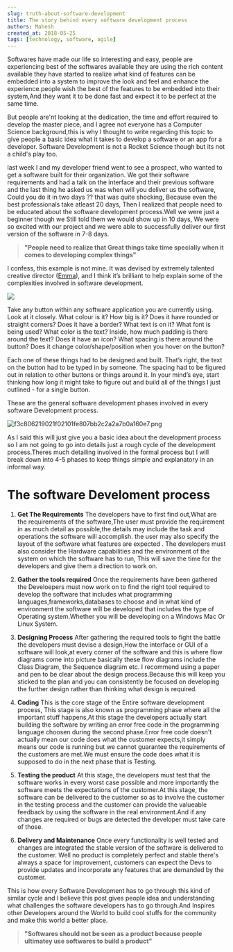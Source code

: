 ```yaml
---
slug: truth-about-software-development
title: The story behind every software development process
authors: Mahesh
created_at: 2018-05-25
tags: [technology, software, agile]
---
```


Softwares have made our life so interesting and easy, people are experiencing best of the softwares available they are using the rich content available they have started to realize what kind of features can be embedded into a system to improve the look and feel and enhance the experience.people wish the best of the features to be embedded into their system,And they want it to be done fast and expect it to be perfect at the same time.

But people are'nt looking at the dedication, the time and effort required to develop the master piece, and I agree not everyone has a Computer Science background,this is why I thought to write regarding this topic to give people a basic idea what it takes to develop a software or an app for a developer. Software Development is not a Rocket Science though but its not a child's play too.

last week I and my developer friend went to see a prospect, who wanted to get a software built for their organization. We got their software requirements and had a talk on the interface and their previous software and the last thing he asked us was when will you deliver us the software, Could you do it in two days ?? that was quite shocking, Because even the best professionals take atleast 20 days, Then I realized that people need to be educated about the software development process.Well we were just a beginner though we Still told them we would show up in 10 days, We were so excited with our project and we were able to successfully deliver our first version of the software in 7-8 days.

> **"People need to realize that Great things take time specially when it comes to developing complex things"**

I confess, this example is not mine. It was devised by extremely talented creative director (<a href="https://www.linkedin.com/in/emberry/" >Emma</a>), and I think it’s brilliant to help explain some of the complexities involved in software development.

![](https://steemitimages.com/DQmSEpSRfn7hG88yf5NGb1HazucBiQFrbsTZQ3BYbSA1BRp/image.png)

Take any button within any software application you are currently using. Look at it closely. What colour is it? How big is it? Does it have rounded or straight corners? Does it have a border? What text is on it? What font is being used? What color is the text? Inside, how much padding is there around the text? Does it have an icon? What spacing is there around the button? Does it change color/shape/position when you hover on the button?

Each one of these things had to be designed and built. That’s right, the text on the button had to be typed in by someone. The spacing had to be figured out in relation to other buttons or things around it. In your mind’s eye, start thinking how long it might take to figure out and build all of the things I just outlined - for a single button.

These are the general software development phases involved in every software Development process.

![f3c806219021f02101fe807bb2c2a2a7b0a160e7.png](https://cdn.steemitimages.com/DQmZJviWuHE4pTZcHCU7J9yqgsPuNnoXi4TddzZ5AzgXXVb/f3c806219021f02101fe807bb2c2a2a7b0a160e7.png)

As I said this will just give you a basic idea about the development process so I am not going to go into details just a rough cycle of the development process.Theres much detailing involved in the formal process but I will break down into 4-5 phases to keep things simple and explanatory in an informal way.

# The software Develoment process

1. **Get The Requirements**
   The developers have to first find out,What are the requirements of the software,The user must provide the requirement in as much detail as possible,the details may include the task and operations the software will accomplish. the user may also specify the layout of the software what features are expected . The developers must also consider the Hardware capabilities and the environment of the system on which the software has to run, This will save the time for the developers and give them a direction to work on.

2. **Gather the tools required**
   Once the requirements have been gathered the Develoepers must now work on to find the right tool required to develop the software that includes what programming languages,frameworks,databases to choose and in what kind of environment the software will be developed that includes the type of Operating system.Whether you will be developing on a Windows Mac Or Linux System.

3. **Designing Process**
   After gathering the required tools to fight the battle the developers must devise a design,How the interface or GUI of a software will look,at every corner of the software and this is where flow diagrams come into picture basically these flow diagrams include the Class Diagram, the Sequence diagram etc.
   I recommend using a paper and pen to be clear about the design process.Because this will keep you sticked to the plan and you can consistently be focused on developing the further design rather than thinking what design is required.

4. **Coding**
   This is the core stage of the Entire software development process, This stage is also known as programming phase where all the important stuff happens,At this stage the developers actually start building the software by writing an error free code in the programming language choosen during the second phase.Error free code doesn't actually mean our code does what the customer expects,it simply means our code is running but we cannot guarantee the requirements of the customers are met.We must ensure the code does what it is supposed to do in the next phase that is Testing.

5. **Testing the product**
   At this stage, the developers must test that the software works in every worst case possible and more importantly the software meets the expectations of the customer.At this stage, the software can be delivered to the customer so as to involve the customer in the testing process and the customer can provide the valueable feedback by using the software in the real environment.And if any changes are required or bugs are detected the developer must take care of those.

6. **Delivery and Maintenance**
   Once every functionality is well tested and changes are integrated the stable version of the software is delivered to the customer. Well no product is completely perfect and stable there's always a space for improvement, customers can expect the Devs to provide updates and incorporate any features that are demanded by the customer.

This is how every Software Development has to go through this kind of similar cycle and I believe this post gives people idea and understanding what challenges the software developers has to go through.And Inspires other Developers around the World to build cool stuffs for the community and make this world a better place.

> **"Softwares should not be seen as a product because people ultimatey use softwares to build a product"**
